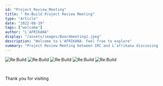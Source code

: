 ```yaml
---
id: "Project_Review_Meeting"
title: " Re:Build Project Review Meeting"
type: "Article"
date: "2022-08-19"
tags: ["welcome"]
author: "L'AFRIKANA"
display: "/assets/images/Boardmeeting1.jpeg"
description: "Welcome to L'AFRIKANA. Feel free to explore"
summary: "Project Review Meeting between IRC and L’afrikana discussing about Re:Build partnership.'' "
---
```

![Re:Build](/assets/images/prm1.jpeg)
![Re:Build](/assets/images/prm2.jpeg)
![Re:Build](/assets/images/prm3.jpeg)
![Re:Build](/assets/images/prm4.jpeg)
![Re:Build](/assets/images/prm5.jpeg)


<br/>

Thank you for visiting
